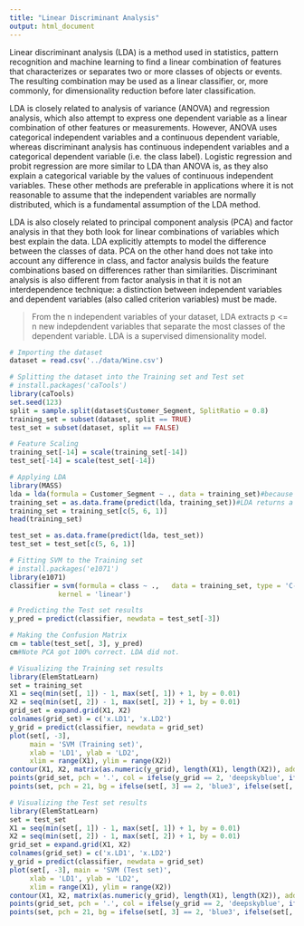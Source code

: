 ```yaml
---
title: "Linear Discriminant Analysis"
output: html_document
---
```


Linear discriminant analysis (LDA) is a method used in statistics, pattern recognition and machine learning to find a linear combination of features that characterizes or separates two or more classes of objects or events. The resulting combination may be used as a linear classifier, or, more commonly, for dimensionality reduction before later classification.

LDA is closely related to analysis of variance (ANOVA) and regression analysis, which also attempt to express one dependent variable as a linear combination of other features or measurements. However, ANOVA uses categorical independent variables and a continuous dependent variable, whereas discriminant analysis has continuous independent variables and a categorical dependent variable (i.e. the class label). Logistic regression and probit regression are more similar to LDA than ANOVA is, as they also explain a categorical variable by the values of continuous independent variables. These other methods are preferable in applications where it is not reasonable to assume that the independent variables are normally distributed, which is a fundamental assumption of the LDA method.

LDA is also closely related to principal component analysis (PCA) and factor analysis in that they both look for linear combinations of variables which best explain the data. LDA explicitly attempts to model the difference between the classes of data. PCA on the other hand does not take into account any difference in class, and factor analysis builds the feature combinations based on differences rather than similarities. Discriminant analysis is also different from factor analysis in that it is not an interdependence technique: a distinction between independent variables and dependent variables (also called criterion variables) must be made.

> From the n independent variables of your dataset, LDA extracts p <= n new indepdendent variables that separate the most classes of the dependent variable. LDA is a supervised dimensionality model.

```r
# Importing the dataset
dataset = read.csv('../data/Wine.csv')

# Splitting the dataset into the Training set and Test set
# install.packages('caTools')
library(caTools)
set.seed(123)
split = sample.split(dataset$Customer_Segment, SplitRatio = 0.8)
training_set = subset(dataset, split == TRUE)
test_set = subset(dataset, split == FALSE)

# Feature Scaling
training_set[-14] = scale(training_set[-14])
test_set[-14] = scale(test_set[-14])

# Applying LDA
library(MASS)
lda = lda(formula = Customer_Segment ~ ., data = training_set)#because there are 3 clases, LDA will automatically calculate k-1 = 2 linear discriminants. (Ignore Posterior .X clumns, theu are simply calcualted values used to derive x.LDx)
training_set = as.data.frame(predict(lda, training_set))#LDA returns a matrix, not a dataframe like PCA
training_set = training_set[c(5, 6, 1)]
head(training_set)

test_set = as.data.frame(predict(lda, test_set))
test_set = test_set[c(5, 6, 1)]

# Fitting SVM to the Training set
# install.packages('e1071')
library(e1071)
classifier = svm(formula = class ~ .,   data = training_set, type = 'C-classification',
            kernel = 'linear')

# Predicting the Test set results
y_pred = predict(classifier, newdata = test_set[-3])

# Making the Confusion Matrix
cm = table(test_set[, 3], y_pred)
cm#Note PCA got 100% correct. LDA did not.

# Visualizing the Training set results
library(ElemStatLearn)
set = training_set
X1 = seq(min(set[, 1]) - 1, max(set[, 1]) + 1, by = 0.01)
X2 = seq(min(set[, 2]) - 1, max(set[, 2]) + 1, by = 0.01)
grid_set = expand.grid(X1, X2)
colnames(grid_set) = c('x.LD1', 'x.LD2')
y_grid = predict(classifier, newdata = grid_set)
plot(set[, -3],
     main = 'SVM (Training set)',
     xlab = 'LD1', ylab = 'LD2',
     xlim = range(X1), ylim = range(X2))
contour(X1, X2, matrix(as.numeric(y_grid), length(X1), length(X2)), add = TRUE)
points(grid_set, pch = '.', col = ifelse(y_grid == 2, 'deepskyblue', ifelse(y_grid == 1, 'springgreen3', 'tomato')))
points(set, pch = 21, bg = ifelse(set[, 3] == 2, 'blue3', ifelse(set[, 3] == 1, 'green4', 'red3')))

# Visualizing the Test set results
library(ElemStatLearn)
set = test_set
X1 = seq(min(set[, 1]) - 1, max(set[, 1]) + 1, by = 0.01)
X2 = seq(min(set[, 2]) - 1, max(set[, 2]) + 1, by = 0.01)
grid_set = expand.grid(X1, X2)
colnames(grid_set) = c('x.LD1', 'x.LD2')
y_grid = predict(classifier, newdata = grid_set)
plot(set[, -3], main = 'SVM (Test set)',
     xlab = 'LD1', ylab = 'LD2',
     xlim = range(X1), ylim = range(X2))
contour(X1, X2, matrix(as.numeric(y_grid), length(X1), length(X2)), add = TRUE)
points(grid_set, pch = '.', col = ifelse(y_grid == 2, 'deepskyblue', ifelse(y_grid == 1, 'springgreen3', 'tomato')))
points(set, pch = 21, bg = ifelse(set[, 3] == 2, 'blue3', ifelse(set[, 3] == 1, 'green4', 'red3')))
```
